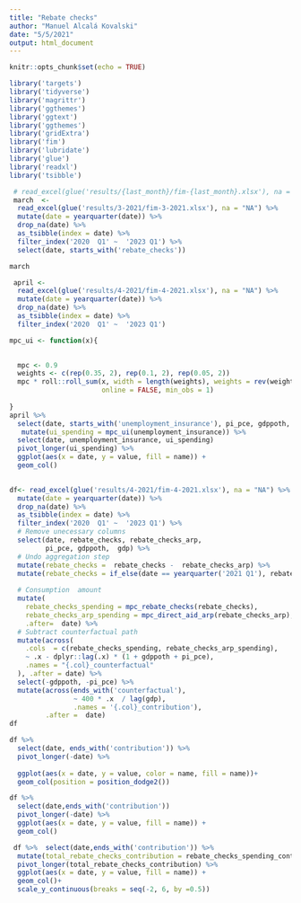 ```yaml
---
title: "Rebate checks"
author: "Manuel Alcalá Kovalski"
date: "5/5/2021"
output: html_document
---
```


```r
knitr::opts_chunk$set(echo = TRUE)
```

```r
library('targets')
library('tidyverse')
library('magrittr')
library('ggthemes')
library('ggtext')
library('ggthemes')
library('gridExtra')
library('fim')
library('lubridate')
library('glue')
library('readxl')
library('tsibble')
```
```r

 # read_excel(glue('results/{last_month}/fim-{last_month}.xlsx'), na = "NA") %>%
 march  <- 
  read_excel(glue('results/3-2021/fim-3-2021.xlsx'), na = "NA") %>%
  mutate(date = yearquarter(date)) %>% 
  drop_na(date) %>% 
  as_tsibble(index = date) %>% 
  filter_index('2020  Q1' ~  '2023 Q1') %>% 
  select(date, starts_with('rebate_checks'))

march

```

```r
 april <-
  read_excel(glue('results/4-2021/fim-4-2021.xlsx'), na = "NA") %>%
  mutate(date = yearquarter(date)) %>% 
  drop_na(date) %>% 
  as_tsibble(index = date) %>% 
  filter_index('2020  Q1' ~  '2023 Q1')
```

```r

mpc_ui <- function(x){

  
  mpc <- 0.9
  weights <- c(rep(0.35, 2), rep(0.1, 2), rep(0.05, 2))
  mpc * roll::roll_sum(x, width = length(weights), weights = rev(weights), 
                       online = FALSE, min_obs = 1)
  
}
april %>% 
  select(date, starts_with('unemployment_insurance'), pi_pce, gdppoth, gdp) %>%
   mutate(ui_spending = mpc_ui(unemployment_insurance)) %>% 
  select(date, unemployment_insurance, ui_spending)
  pivot_longer(ui_spending) %>% 
  ggplot(aes(x = date, y = value, fill = name)) +
  geom_col()
 
```

```r
df<- read_excel(glue('results/4-2021/fim-4-2021.xlsx'), na = "NA") %>%
  mutate(date = yearquarter(date)) %>%
  drop_na(date) %>%
  as_tsibble(index = date) %>%
  filter_index('2020  Q1' ~  '2023 Q1') %>%
  # Remove unecessary columns
  select(date, rebate_checks, rebate_checks_arp,
         pi_pce, gdppoth,  gdp) %>% 
  # Undo aggregation step  
  mutate(rebate_checks =  rebate_checks -  rebate_checks_arp) %>% 
  mutate(rebate_checks = if_else(date == yearquarter('2021 Q1'), rebate_checks - 1348, rebate_checks), rebate_checks_arp = if_else(date ==  yearquarter('2021 Q1'), 1348, rebate_checks_arp)) %>% 
  
  # Consumption  amount
  mutate(
    rebate_checks_spending = mpc_rebate_checks(rebate_checks),
    rebate_checks_arp_spending = mpc_direct_aid_arp(rebate_checks_arp),
    .after=  date) %>% 
  # Subtract counterfactual path
  mutate(across(
    .cols  = c(rebate_checks_spending, rebate_checks_arp_spending),
    ~ .x - dplyr::lag(.x) * (1 + gdppoth + pi_pce),
    .names = "{.col}_counterfactual"
  ), .after = date) %>%
  select(-gdppoth, -pi_pce) %>%
  mutate(across(ends_with('counterfactual'),
                ~ 400 * .x  / lag(gdp),
                .names = '{.col}_contribution'),
         .after =  date)
df
```

```r
df %>% 
  select(date, ends_with('contribution')) %>% 
  pivot_longer(-date) %>% 
 
  ggplot(aes(x = date, y = value, color = name, fill = name))+
  geom_col(position = position_dodge2())
```

```r
df %>% 
  select(date,ends_with('contribution')) 
  pivot_longer(-date) %>% 
  ggplot(aes(x = date, y = value, fill = name)) +
  geom_col()
```

```r
 df %>%  select(date,ends_with('contribution')) %>% 
  mutate(total_rebate_checks_contribution = rebate_checks_spending_contribution + rebate_checks_arp_spending_contribution) %>%
  pivot_longer(total_rebate_checks_contribution) %>% 
  ggplot(aes(x = date, y = value, fill = name)) +
  geom_col()+
  scale_y_continuous(breaks = seq(-2, 6, by =0.5))
```

